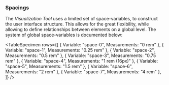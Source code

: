 
### Spacings

The _Visualization Tool_ uses a limited set of space-variables, to construct the user interface structure. This allows for the great flexibility, while allowing to define relationships between elements on a global level. The system of global space-variables is documented below:

<TableSpecimen
  rows={[
    { Variable: "space-0", Measurements: "0 rem" },
    { Variable: "space-1", Measurements: "0.25 rem" },
    { Variable: "space-2", Measurements: "0.5 rem" },
    { Variable: "space-3", Measurements: "0.75 rem" },
    { Variable: "space-4", Measurements: "1 rem (16px)" },
    { Variable: "space-5", Measurements: "1.5 rem" },
    { Variable: "space-6", Measurements: "2 rem" },
    { Variable: "space-7", Measurements: "4 rem" },
  ]}
/>
